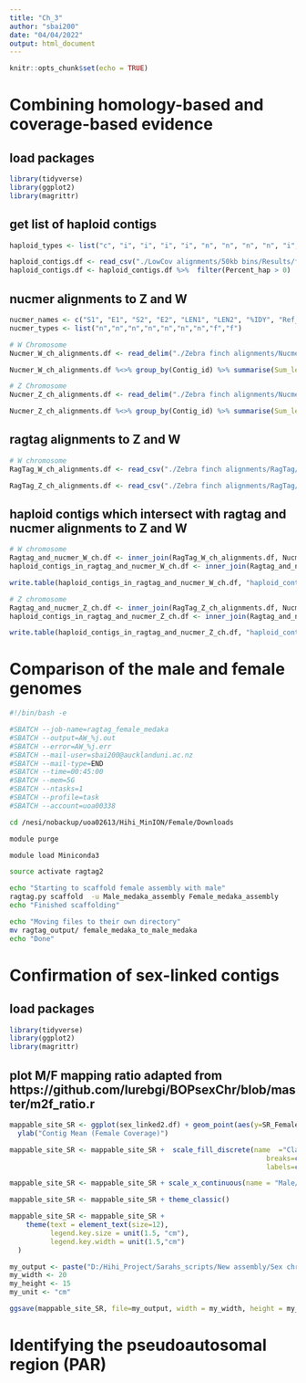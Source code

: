 ```yaml
---
title: "Ch_3"
author: "sbai200"
date: "04/04/2022"
output: html_document
---
```


```r
knitr::opts_chunk$set(echo = TRUE)
```

# Combining homology-based and coverage-based evidence

## load packages
```r
library(tidyverse)
library(ggplot2)
library(magrittr)
```

## get list of haploid contigs

```r
haploid_types <- list("c", "i", "i", "i", "i", "n", "n", "n", "n", "i", "i", "n")

haploid_contigs.df <- read_csv("./LowCov alignments/50kb bins/Results/female_to_female_new_5kb_filter.csv", col_names = TRUE, col_types = haploid_types)
haploid_contigs.df <- haploid_contigs.df %>%  filter(Percent_hap > 0)
```

## nucmer alignments to Z and W

```r
nucmer_names <- c("S1", "E1", "S2", "E2", "LEN1", "LEN2", "%IDY", "Ref_ID", "Contig_id")
nucmer_types <- list("n","n","n","n","n","n","n","f","f")

# W Chromosome
Nucmer_W_ch_alignments.df <- read_delim("./Zebra finch alignments/Nucmer/Data/nucmer_female_medaka_to_mat_W_delta_filter - Copy.txt", delim = " ", col_names = nucmer_names, col_types = nucmer_types)

Nucmer_W_ch_alignments.df %<>% group_by(Contig_id) %>% summarise(Sum_len2 = sum(LEN2), Ave_identity = mean(`%IDY`)) 

# Z Chromosome
Nucmer_Z_ch_alignments.df <- read_delim("./Zebra finch alignments/Nucmer/Data/nucmer_female_medaka_to_pat_Z_delta_filter - Copy.txt", delim = " ", col_names = nucmer_names, col_types = nucmer_types)

Nucmer_Z_ch_alignments.df %<>% group_by(Contig_id) %>% summarise(Sum_len2 = sum(LEN2), Ave_identity = mean(`%IDY`))
```

## ragtag alignments to Z and W

```r
# W chromosome
RagTag_W_ch_alignments.df <- read_csv("./Zebra finch alignments/RagTag/Results/female_to_mat_W.csv", col_names = "Contig_id", skip = 1)

RagTag_Z_ch_alignments.df <- read_csv("./Zebra finch alignments/RagTag/Results/female_to_pat_Z.csv", col_names = "Contig_id", skip = 1)
```

## haploid contigs which intersect with ragtag and nucmer alignments to Z and W

```r
# W chromosome
Ragtag_and_nucmer_W_ch.df <- inner_join(RagTag_W_ch_alignments.df, Nucmer_W_ch_alignments.df)
haploid_contigs_in_ragtag_and_nucmer_W_ch.df <- inner_join(Ragtag_and_nucmer_W_ch.df, haploid_contigs.df)

write.table(haploid_contigs_in_ragtag_and_nucmer_W_ch.df, "haploid_contigs_in_ragtag_and_nucmer_W_ch.csv", sep = ",", col.names = TRUE, row.names = FALSE)

# Z chromosome
Ragtag_and_nucmer_Z_ch.df <- inner_join(RagTag_Z_ch_alignments.df, Nucmer_Z_ch_alignments.df)
haploid_contigs_in_ragtag_and_nucmer_Z_ch.df <- inner_join(Ragtag_and_nucmer_Z_ch.df, haploid_contigs.df)

write.table(haploid_contigs_in_ragtag_and_nucmer_Z_ch.df, "haploid_contigs_in_ragtag_and_nucmer_Z_ch.csv", sep = ",", col.names = TRUE, row.names = FALSE)
```

# Comparison of the male and female genomes

```bash

#!/bin/bash -e

#SBATCH --job-name=ragtag_female_medaka
#SBATCH --output=AW_%j.out
#SBATCH --error=AW_%j.err
#SBATCH --mail-user=sbai200@aucklanduni.ac.nz
#SBATCH --mail-type=END
#SBATCH --time=00:45:00
#SBATCH --mem=5G
#SBATCH --ntasks=1
#SBATCH --profile=task
#SBATCH --account=uoa00338

cd /nesi/nobackup/uoa02613/Hihi_MinION/Female/Downloads

module purge

module load Miniconda3

source activate ragtag2

echo "Starting to scaffold female assembly with male"
ragtag.py scaffold  -u Male_medaka_assembly Female_medaka_assembly
echo "Finished scaffolding"

echo "Moving files to their own directory"
mv ragtag_output/ female_medaka_to_male_medaka
echo "Done"
```

# Confirmation of sex-linked contigs

## load packages

```r
library(tidyverse)
library(ggplot2)
library(magrittr)
```

## plot M/F mapping ratio adapted from https://github.com/lurebgi/BOPsexChr/blob/master/m2f_ratio.r

```r
mappable_site_SR <- ggplot(sex_linked2.df) + geom_point(aes(y=SR_Female_mean,x=SR_m_f_map,size=Interval,fill=S_classification),shape=21) +
  ylab("Contig Mean (Female Coverage)")

mappable_site_SR <- mappable_site_SR +  scale_fill_discrete(name  ="Classification", 
                                                               breaks=c("Ch5", "W", "Z"), 
                                                               labels=c("Chromosome 5", "W-linked", "Z-linked"))

mappable_site_SR <- mappable_site_SR + scale_x_continuous(name = "Male/Female Mapping Ratio", limits = c(0,1))

mappable_site_SR <- mappable_site_SR + theme_classic()

mappable_site_SR <- mappable_site_SR +
    theme(text = element_text(size=12),
          legend.key.size = unit(1.5, "cm"),
          legend.key.width = unit(1.5,"cm") 
  )

my_output <- paste("D:/Hihi_Project/Sarahs_scripts/New assembly/Sex chromosome contig investigations/","mf_map_figure.png",sep="/")
my_width <- 20
my_height <- 15
my_unit <- "cm"

ggsave(mappable_site_SR, file=my_output, width = my_width, height = my_height, unit = my_unit)
```

# Identifying the pseudoautosomal region (PAR)

```r

```

